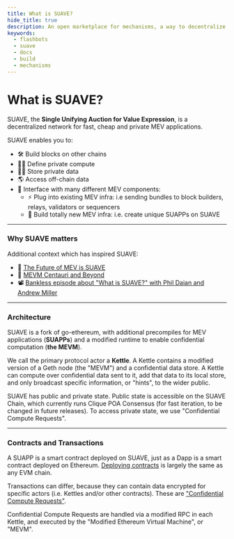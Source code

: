 ```yaml
---
title: What is SUAVE?
hide_title: true
description: An open marketplace for mechanisms, a way to decentralize block building, and a general-purpose coordination solution.
keywords:
  - flashbots
  - suave
  - docs
  - build
  - mechanisms
---
```



# What is SUAVE?

SUAVE, the **Single Unifying Auction for Value Expression**, is a decentralized network for fast, cheap and private MEV applications.

SUAVE enables you to:

- 🛠 Build blocks on other chains
- 🧑‍💻 Define private compute
- 🕵️‍♀️ Store private data
- 🌎 Access off-chain data
- 🧩 Interface with many different MEV components:
    - ⚡ Plug into existing MEV infra: i.e sending bundles to block builders, relays, validators or sequencers
    - 🤖 Build totally new MEV infra: i.e. create unique SUAPPs on SUAVE

---

### Why SUAVE matters

Additional context which has inspired SUAVE:

- 🔮 [The Future of MEV is SUAVE](https://writings.flashbots.net/the-future-of-mev-is-suave)
- 🌟 [MEVM Centauri and Beyond](https://writings.flashbots.net/mevm-suave-centauri-and-beyond)
- 📽️ [Bankless episode about "What is SUAVE?" with Phil Daian and Andrew Miller](https://www.youtube.com/watch?v=j3ZM2ZdUWXU)

---

### Architecture

SUAVE is a fork of go-ethereum, with additional precompiles for MEV applications (**SUAPPs**) and a modified runtime to enable confidential computation (**the MEVM**).

We call the primary protocol actor a **Kettle**. A Kettle contains a modified version of a Geth node (the "MEVM") and a confidential data store.
A Kettle can compute over confidential data sent to it, add that data to its local store, and only broadcast specific information, or "hints", to the wider public.

SUAVE has public and private state. Public state is accessible on the SUAVE Chain, which currently runs Clique POA Consensus (for fast iteration, to be changed in future releases). To access private state, we use "Confidential Compute Requests".

---

### Contracts and Transactions

A SUAPP is a smart contract deployed on SUAVE, just as a Dapp is a smart contract deployed on Ethereum. [Deploying contracts](/tutorials/deploy-contracts) is largely the same as any EVM chain.

Transactions can differ, because they can contain data encrypted for specific actors (i.e. Kettles and/or other contracts). These are ["Confidential Compute Requests"](/tutorials/confidential-compute-requests).

Confidential Compute Requests are handled via a modified RPC in each Kettle, and executed by the "Modified Ethereum Virtual Machine", or "MEVM".

